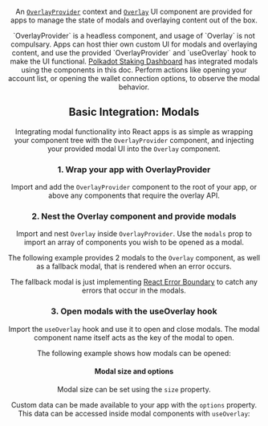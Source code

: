 
<Edit folder={props.folder} />

<Header
  title="Overlay"
  subtitle="Overlay Provider and UI component for modals and overlaying content."
  npm={props.npm}
  status="stable"
/>

An <a href="https://github.com/paritytech/polkadot-cloud/blob/main/packages/cloud-react/lib/overlay/OverlayProvider/index.tsx" target="_blank" rel="noreferrer">`OverlayProvider`</a> context and <a href="https://github.com/paritytech/polkadot-cloud/blob/main/packages/cloud-react/lib/overlay/Overlay/index.tsx" target="_blank" rel="noreferrer">`Overlay`</a> UI component are provided for apps to manage the state of modals and overlaying content out of the box.

<Note>
  `OverlayProvider` is a headless component, and usage of `Overlay` is not compulsary. Apps can host thier own custom UI for modals and overlaying content, and use the provided `OverlayProvider` and `useOverlay` hook to make the UI functional.
</Note>

<Note>
  <a href="https://staking.polkadot.network" target="_blank" rel="noreferrer">Polkadot Staking Dashboard</a> has integrated modals using the components in this doc. Perform actions like opening your account list, or opening the wallet connection options, to observe the modal behavior.
</Note>

## Basic Integration: Modals

Integrating modal functionality into React apps is as simple as wrapping your component tree with the `OverlayProvider` component, and injecting your provided modal UI into the `Overlay` component.

### 1. Wrap your app with OverlayProvider

Import and add the `OverlayProvider` component to the root of your app, or above any components that require the overlay API. 

<OverlayProvider />

### 2. Nest the Overlay component and provide modals

Import and nest `Overlay` inside `OverlayProvider`. Use the `modals` prop to import an array of components you wish to be opened as a modal.

The following example provides 2 modals to the `Overlay` component, as well as a fallback modal, that is rendered when an error occurs. 

<OverlayBasic />

<Note>
The fallback modal is just implementing <a href="https://www.npmjs.com/package/react-error-boundary" target="_blank" rel="noreferrer">React Error Boundary</a> to catch any errors that occur in the modals.
</Note>

### 3. Open modals with the useOverlay hook

Import the `useOverlay` hook and use it to open and close modals. The modal component name itself acts as the key of the modal to open.

The following example shows how modals can be opened:

<OpenOverlay />

#### Modal size and options

Modal size can be set using the `size` property.

Custom data can be made available to your app with the `options` property. This data can be accessed inside modal components with `useOverlay`:

<OverlayConfig />